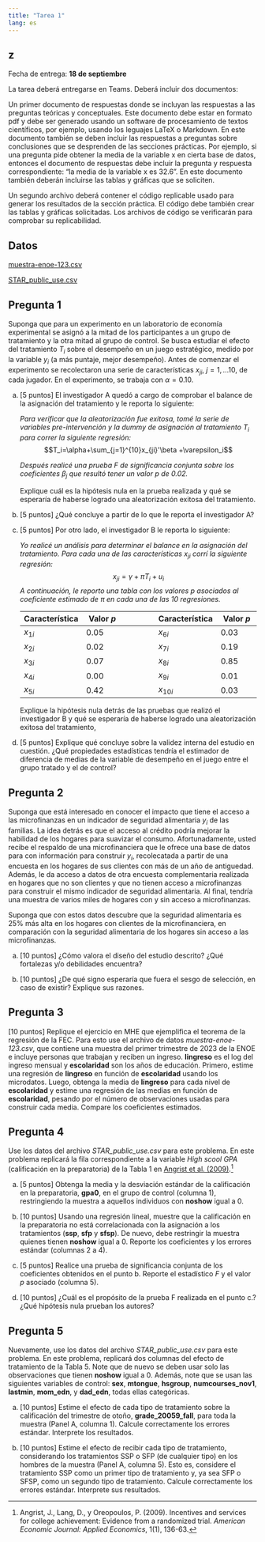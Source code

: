 ```yaml
---
title: "Tarea 1"
lang: es
---
```


## z

Fecha de entrega: **18 de septiembre**

La tarea deberá entregarse en Teams. Deberá incluir dos documentos:

Un primer documento de respuestas donde se incluyan las respuestas a las preguntas teóricas y conceptuales. Este documento debe estar en formato pdf y debe ser generado usando un software de procesamiento de textos científicos, por ejemplo, usando los leguajes LaTeX o Markdown. En este documento también se deben incluir las respuestas a preguntas sobre conclusiones que se desprenden de las secciones prácticas. Por ejemplo, si una pregunta pide obtener la media de la variable x en cierta base de datos, entonces el documento de respuestas debe incluir la pregunta y respuesta correspondiente: “la media de la variable x es 32.6”. En este documento también deberán incluirse las tablas y gráficas que se soliciten.

Un segundo archivo deberá contener el código replicable usado para generar los resultados de la sección práctica. El código debe también crear las tablas y gráficas solicitadas. Los archivos de código se verificarán para comprobar su replicabilidad.

## Datos

[muestra-enoe-123.csv](../files/muestra-enoe-123.csv)

[STAR_public_use.csv](../files/STAR_public_use.csv)

## Pregunta 1

Suponga que para un experimento en un laboratorio de economía experimental se asignó a la mitad de los participantes a un grupo de tratamiento y la otra mitad al grupo de control. Se busca estudiar el efecto del tratamiento $T_i$ sobre el desempeño en un juego estratégico, medido por la variable $y_i$ (a más puntaje, mejor desempeño). Antes de comenzar el experimento se recolectaron una serie de características $x_{ji}$, $j=1,\ldots 10$, de cada jugador. En el experimento, se trabaja con $\alpha=0.10$.

a. [5 puntos] El investigador A quedó a cargo de comprobar el balance de la asignación del tratamiento y le reporta lo siguiente:

    *Para verificar que la aleatorización fue exitosa, tomé la serie de variables pre-intervención y la dummy de asignación al tratamiento $T_i$ para correr la siguiente regresión:*
$$T_i=\alpha+\sum_{j=1}^{10}x_{ji}'\beta +\varepsilon_i$$

    *Después realicé una prueba $F$ de significancia conjunta sobre los coeficientes $\beta_j$ que resultó tener un valor $p$ de 0.02.*

    Explique cuál es la hipótesis nula en la prueba realizada y qué se esperaría de haberse logrado una aleatorización exitosa del tratamiento.

b. [5 puntos] ¿Qué concluye a partir de lo que le reporta el investigador A?

a. [5 puntos] Por otro lado, el investigador B le reporta lo siguiente:

    *Yo realicé un análisis para determinar el balance en la asignación del tratamiento. Para cada una de las características $x_{ji}$ corrí la siguiente regresión:*
$$x_{ji}=\gamma+\pi T_i+u_i$$
*A continuación, le reporto una tabla con los valores $p$ asociados al coeficiente estimado de $\pi$ en cada una de las 10 regresiones.*

    | **Característica** |	**Valor $p$** || **Característica** |	**Valor $p$**
    |--- | --- |---|---|---|
    | $x_{1i}$	| 0.05 | |$x_{6i}$	| 0.03 |
    | $x_{2i}$	| 0.02 | |$x_{7i}$	| 0.19 |
    | $x_{3i}$	| 0.07 | |$x_{8i}$	| 0.85 |
    | $x_{4i}$	| 0.00 | |$x_{9i}$	| 0.01 |
    | $x_{5i}$	| 0.42 | |$x_{10i}$	| 0.03 |
    
    Explique la hipótesis nula detrás de las pruebas que realizó el investigador B y qué se esperaría de haberse logrado una aleatorización exitosa del tratamiento,

a. [5 puntos] Explique qué concluye sobre la validez interna del estudio en cuestión. ¿Qué propiedades estadísticas tendría el estimador de diferencia de medias de la variable de desempeño en el juego entre el grupo tratado y el de control?


## Pregunta 2

Suponga que está interesado en conocer el impacto que tiene el acceso a las microfinanzas en un indicador de seguridad alimentaria $y_i$ de las familias. La idea detrás es que el acceso al crédito podría mejorar la habilidad de los hogares para suavizar el consumo. Afortunadamente, usted recibe el respaldo de una microfinanciera que le ofrece una base de datos para con información para construir $y_i$, recolecatada a partir de una encuesta en los hogares de sus clientes con más de un año de antiguedad. Además, le da acceso a datos de otra encuesta complementaria realizada en hogares que no son clientes y que no tienen acceso a microfinanzas para construir el mismo indicador de seguridad alimentaria. Al final, tendría una muestra de varios miles de hogares con y sin acceso a microfinanzas.

Suponga que con estos datos descubre que la seguridad alimentaria es 25% más alta en los hogares con clientes de la microfinanciera, en comparación con la seguridad alimentaria de los hogares sin acceso a las microfinanzas.

a. [10 puntos] ¿Cómo valora el diseño del estudio descrito? ¿Qué fortalezas y/o debilidades encuentra? 

a. [10 puntos] ¿De qué signo esperaría que fuera el sesgo de selección, en caso de existir? Explique sus razones.

## Pregunta 3

[10 puntos] Replique el ejercicio en MHE que ejemplifica el teorema de la regresión de la FEC. Para esto use el archivo de datos *muestra-enoe-123.csv*, que contiene una muestra del primer trimestre de 2023 de la ENOE e incluye personas que trabajan y reciben un ingreso. **lingreso** es el log del ingreso mensual y **escolaridad** son los años de educación. Primero, estime una regresión de **lingreso** en función de **escolaridad** usando los microdatos. Luego, obtenga la media de **lingreso** para cada nivel de **escolaridad** y estime una regresión de las medias en función de **escolaridad**, pesando por el número de observaciones usadas para construir cada media. Compare los coeficientes estimados.


## Pregunta 4

Use los datos del archivo *STAR_public_use.csv* para este problema. En este problema replicará la fila correspondiente a la variable *High scool GPA* (calificación en la preparatoria) de la Tabla 1 en [Angrist et al. (2009)](https://pubs.aeaweb.org/doi/pdfplus/10.1257/app.1.1.136).[^1]
  
[^1]: Angrist, J., Lang, D., y Oreopoulos, P. (2009). Incentives and services for college achievement: Evidence from a randomized trial. *American Economic Journal: Applied Economics*, 1(1), 136-63.

a. [5 puntos] Obtenga la media y la desviación estándar de la calificación en la preparatoria, **gpa0**, en el grupo de control (columna 1), restringiendo la muestra a aquellos individuos con **noshow** igual a 0.

a. [10 puntos] Usando una regresión lineal, muestre que la calificación en la preparatoria no está correlacionada con la asignación a los tratamientos (**ssp**, **sfp** y **sfsp**). De nuevo, debe restringir la muestra quienes tienen **noshow** igual a 0. Reporte los coeficientes y los errores estándar (columnas 2 a 4).

a. [5 puntos] Realice una prueba de significancia conjunta de los coeficientes obtenidos en el punto b. Reporte el estadístico $F$ y el valor $p$ asociado (columna 5).

a. [10 puntos] ¿Cuál es el propósito de la prueba F realizada en el punto c.? ¿Qué hipótesis nula prueban los autores?

## Pregunta 5

Nuevamente, use los datos del archivo *STAR_public_use.csv* para este problema. En este problema, replicará dos columnas del efecto de tratamiento de la Tabla 5. Note que de nuevo se deben usar solo las observaciones que tienen **noshow** igual a 0. Además, note que se usan las siguientes variables de control: **sex**, **mtongue**, **hsgroup**, **numcourses_nov1**, **lastmin**, **mom_edn**, y **dad_edn**, todas ellas categóricas.

a. [10 puntos] Estime el efecto de cada tipo de tratamiento sobre la calificación del trimestre de otoño, **grade_20059_fall**, para toda la muestra (Panel A, columna 1). Calcule correctamente los errores estándar. Interprete los resultados.

a. [10 puntos] Estime el efecto de recibir cada tipo de tratamiento, considerando los tratamientos SSP o SFP (de cualquier tipo) en los hombres de la muestra (Panel A, columna 5). Esto es, considere el tratamiento SSP como un primer tipo de tratamiento y, ya sea SFP o SFSP, como un segundo tipo de tratamiento. Calcule correctamente los errores estándar. Interprete sus resultados.
